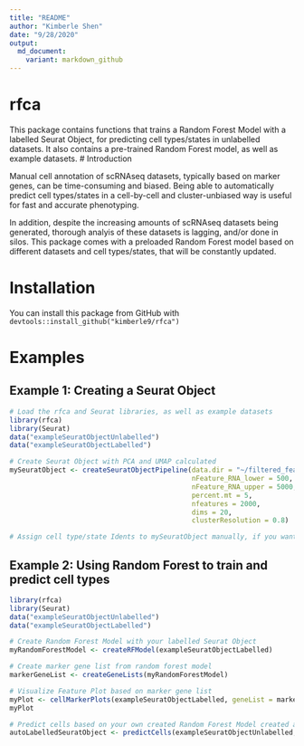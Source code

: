 ```yaml
---
title: "README"
author: "Kimberle Shen"
date: "9/28/2020"
output:
  md_document:
    variant: markdown_github
---
```


# rfca

This package contains functions that trains a Random Forest Model with a labelled Seurat Object, for predicting cell types/states in unlabelled datasets. It also contains a pre-trained Random Forest model, as well as example datasets. 
# Introduction

Manual cell annotation of scRNAseq datasets, typically based on marker genes, can be time-consuming and biased. Being able to automatically predict cell types/states in a cell-by-cell and cluster-unbiased way is useful for fast and accurate phenotyping. 

In addition, despite the increasing amounts of scRNAseq datasets being generated, thorough analyis of these datasets is lagging, and/or done in silos. This package comes with a preloaded Random Forest model based on different datasets and cell types/states, that will be constantly updated. 

# Installation

You can install this package from GitHub with `devtools::install_github("kimberle9/rfca")`

# Examples

## Example 1: Creating a Seurat Object

```r
# Load the rfca and Seurat libraries, as well as example datasets
library(rfca)
library(Seurat)
data("exampleSeuratObjectUnlabelled")
data("exampleSeuratObjectLabelled")

# Create Seurat Object with PCA and UMAP calculated
mySeuratObject <- createSeuratObjectPipeline(data.dir = "~/filtered_feature_bc_matrix", 
                                             nFeature_RNA_lower = 500, 
                                             nFeature_RNA_upper = 5000, 
                                             percent.mt = 5, 
                                             nfeatures = 2000, 
                                             dims = 20, 
                                             clusterResolution = 0.8)

# Assign cell type/state Idents to mySeuratObject manually, if you want to use it as a training dataset
```

## Example 2: Using Random Forest to train and predict cell types

```r
library(rfca)
library(Seurat)
data("exampleSeuratObjectUnlabelled")
data("exampleSeuratObjectLabelled")

# Create Random Forest Model with your labelled Seurat Object
myRandomForestModel <- createRFModel(exampleSeuratObjectLabelled)

# Create marker gene list from random forest model
markerGeneList <- createGeneLists(myRandomForestModel)

# Visualize Feature Plot based on marker gene list
myPlot <- cellMarkerPlots(exampleSeuratObjectLabelled, geneList = markerGeneList)
myPlot

# Predict cells based on your own created Random Forest Model created above
autoLabelledSeuratObject <- predictCells(exampleSeuratObjectUnlabelled, myRandomForestModel)

```

